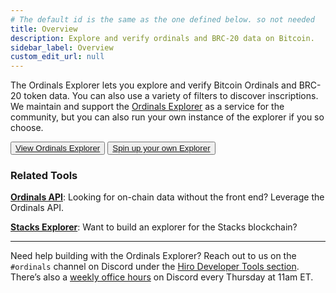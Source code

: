 ```yaml
---
# The default id is the same as the one defined below. so not needed
title: Overview
description: Explore and verify ordinals and BRC-20 data on Bitcoin.
sidebar_label: Overview
custom_edit_url: null
---
```



The Ordinals Explorer lets you explore and verify Bitcoin Ordinals and BRC-20 token data. You can also use a variety of filters to discover inscriptions. We maintain and support the [Ordinals Explorer](https://ordinals.hiro.so) as a service for the community, but you can also run your own instance of the explorer if you so choose.

<div className="flex gap-4">
  <Button className="bg-orange-500 hover:bg-orange-600">
    <a href="https://ordinals.hiro.so" target="_blank" className="no-underline">
      View Ordinals Explorer
    </a>
  </Button>
  <Button variant="outline">
    <a href="./guides/build-explorer" target="_blank" className="no-underline">
      Spin up your own Explorer
    </a>
  </Button>
</div>

### Related Tools

**[Ordinals API](../api)**: Looking for on-chain data without the front end? Leverage the Ordinals API.

**[Stacks Explorer](/stacks/explorer/guides/build-explorer)**: Want to build an explorer for the Stacks blockchain?

---

Need help building with the Ordinals Explorer? Reach out to us on the `#ordinals` channel on Discord under the [Hiro Developer Tools section](https://stacks.chat/). There’s also a [weekly office hours](https://events.stacks.co/event/HD16484710) on Discord every Thursday at 11am ET.
